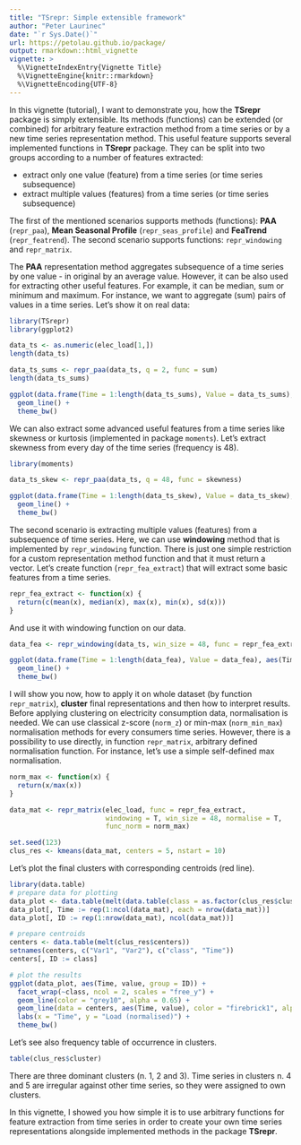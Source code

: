 ---
title: "TSrepr: Simple extensible framework"
author: "Peter Laurinec"
date: "`r Sys.Date()`"
url: https://petolau.github.io/package/
output: rmarkdown::html_vignette
vignette: >
  %\VignetteIndexEntry{Vignette Title}
  %\VignetteEngine{knitr::rmarkdown}
  %\VignetteEncoding{UTF-8}
---

In this vignette (tutorial), I want to demonstrate you, how the **TSrepr** package is simply extensible. Its methods (functions) can be extended (or combined) for arbitrary feature extraction method from a time series or by a new time series representation method.
This useful feature supports several implemented functions in **TSrepr** package.
They can be split into two groups according to a number of features extracted:

 * extract only one value (feature) from a time series (or time series subsequence)
 * extract multiple values (features) from a time series (or time series subsequence)

The first of the mentioned scenarios supports methods (functions): **PAA** (`repr_paa`), **Mean Seasonal Profile** (`repr_seas_profile`) and **FeaTrend** (`repr_featrend`).
The second scenario supports functions: `repr_windowing` and `repr_matrix`.

The **PAA** representation method aggregates subsequence of a time series by one value - in original by an average value. However, it can be also used for extracting other useful features. For example, it can be median, sum or minimum and maximum.
For instance, we want to aggregate (sum) pairs of values in a time series. Let's show it on real data:
```{r, fig.height=3.5, fig.width=7}
library(TSrepr)
library(ggplot2)

data_ts <- as.numeric(elec_load[1,])
length(data_ts)

data_ts_sums <- repr_paa(data_ts, q = 2, func = sum)
length(data_ts_sums)

ggplot(data.frame(Time = 1:length(data_ts_sums), Value = data_ts_sums), aes(Time, Value)) +
  geom_line() +
  theme_bw()
```

We can also extract some advanced useful features from a time series like skewness or kurtosis (implemented in package `moments`). Let's extract skewness from every day of the time series (frequency is 48).
```{r, fig.height=3.2, fig.width=6}
library(moments)

data_ts_skew <- repr_paa(data_ts, q = 48, func = skewness)

ggplot(data.frame(Time = 1:length(data_ts_skew), Value = data_ts_skew), aes(Time, Value)) +
  geom_line() +
  theme_bw()
```

The second scenario is extracting multiple values (features) from a subsequence of time series. Here, we can use **windowing** method that is implemented by `repr_windowing` function. There is just one simple restriction for a custom representation method function and that it must return a vector.
Let's create function (`repr_fea_extract`) that will extract some basic features from a time series.
```{r}
repr_fea_extract <- function(x) {
  return(c(mean(x), median(x), max(x), min(x), sd(x)))
}
```

And use it with windowing function on our data.
```{r, fig.height=3.5, fig.width=7}
data_fea <- repr_windowing(data_ts, win_size = 48, func = repr_fea_extract)

ggplot(data.frame(Time = 1:length(data_fea), Value = data_fea), aes(Time, Value)) +
  geom_line() +
  theme_bw()
```

I will show you now, how to apply it on whole dataset (by function `repr_matrix`), **cluster** final representations and then how to interpret results. Before applying clustering on electricity consumption data, normalisation is needed. We can use classical z-score (`norm_z`) or min-max (`norm_min_max`) normalisation methods for every consumers time series. However, there is a possibility to use directly, in function `repr_matrix`, arbitrary defined normalisation function. For instance, let's use a simple self-defined max normalisation.
```{r}
norm_max <- function(x) {
  return(x/max(x))
}
```

```{r}
data_mat <- repr_matrix(elec_load, func = repr_fea_extract,
                        windowing = T, win_size = 48, normalise = T,
                        func_norm = norm_max)

set.seed(123)
clus_res <- kmeans(data_mat, centers = 5, nstart = 10)
```

Let's plot the final clusters with corresponding centroids (red line).
```{r, warning=F, message=F, fig.height=5, fig.width=6}
library(data.table)
# prepare data for plotting
data_plot <- data.table(melt(data.table(class = as.factor(clus_res$cluster), data_mat)))
data_plot[, Time := rep(1:ncol(data_mat), each = nrow(data_mat))]
data_plot[, ID := rep(1:nrow(data_mat), ncol(data_mat))]

# prepare centroids
centers <- data.table(melt(clus_res$centers))
setnames(centers, c("Var1", "Var2"), c("class", "Time"))
centers[, ID := class]

# plot the results
ggplot(data_plot, aes(Time, value, group = ID)) +
  facet_wrap(~class, ncol = 2, scales = "free_y") +
  geom_line(color = "grey10", alpha = 0.65) +
  geom_line(data = centers, aes(Time, value), color = "firebrick1", alpha = 0.80, size = 1.2) +
  labs(x = "Time", y = "Load (normalised)") +
  theme_bw()
```

Let's see also frequency table of occurrence in clusters.
```{r}
table(clus_res$cluster)
```

There are three dominant clusters (n. 1, 2 and 3). Time series in clusters n. 4 and 5 are irregular against other time series, so they were assigned to own clusters.

In this vignette, I showed you how simple it is to use arbitrary functions for feature extraction from time series in order to create your own time series representations alongside implemented methods in the package **TSrepr**.
